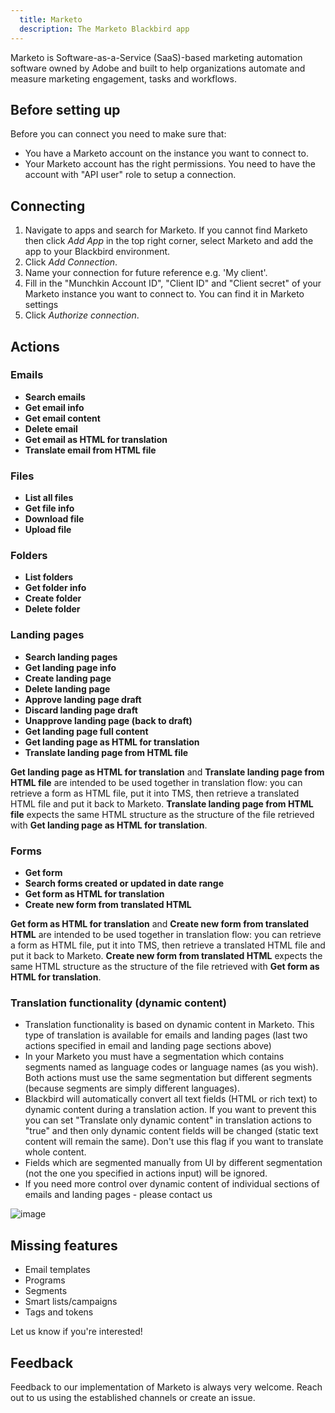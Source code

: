 ```yaml
---
  title: Marketo
  description: The Marketo Blackbird app
---
```


<LinkCard title="View on Github" target="_blank" href="https://github.com/bb-io/Marketo" icon="github" />


Marketo is Software-as-a-Service (SaaS)-based marketing automation software owned by Adobe and built to help organizations automate and measure marketing engagement, tasks and workflows.

## Before setting up

Before you can connect you need to make sure that:

- You have a Marketo account on the instance you want to connect to.
- Your Marketo account has the right permissions. You need to have the account with "API user" role to setup a connection.

## Connecting

1. Navigate to apps and search for Marketo. If you cannot find Marketo then click _Add App_ in the top right corner, select Marketo and add the app to your Blackbird environment.
2. Click _Add Connection_.
3. Name your connection for future reference e.g. 'My client'.
4. Fill in the "Munchkin Account ID", "Client ID" and "Client secret" of your Marketo instance you want to connect to. You can find it in Marketo settings
5. Click _Authorize connection_.

## Actions

### Emails

- **Search emails**
- **Get email info**
- **Get email content**
- **Delete email**
- **Get email as HTML for translation**
- **Translate email from HTML file**

### Files

- **List all files**
- **Get file info**
- **Download file**
- **Upload file**

### Folders

- **List folders**
- **Get folder info**
- **Create folder**
- **Delete folder**

### Landing pages

- **Search landing pages**
- **Get landing page info**
- **Create landing page**
- **Delete landing page**
- **Approve landing page draft**
- **Discard landing page draft**
- **Unapprove landing page (back to draft)**
- **Get landing page full content**
- **Get landing page as HTML for translation**
- **Translate landing page from HTML file**

**Get landing page as HTML for translation** and **Translate landing page from HTML file** are intended to be used together in translation flow: you can retrieve a form as HTML file, put it into TMS, then retrieve a translated HTML file and put it back to Marketo. **Translate landing page from HTML file** expects the same HTML structure as the structure of the file retrieved with **Get landing page as HTML for translation**.


### Forms

- **Get form**
- **Search forms created or updated in date range**
- **Get form as HTML for translation**
- **Create new form from translated HTML**

**Get form as HTML for translation** and **Create new form from translated HTML** are intended to be used together in translation flow: you can retrieve a form as HTML file, put it into TMS, then retrieve a translated HTML file and put it back to Marketo. **Create new form from translated HTML** expects the same HTML structure as the structure of the file retrieved with **Get form as HTML for translation**.

### Translation functionality (dynamic content)
- Translation functionality is based on dynamic content in Marketo. This type of translation is available for emails and landing pages (last two actions specified in email and landing page sections above)
- In your Marketo you must have a segmentation which contains segments named as language codes or language names (as you wish). Both actions must use the same segmentation but different segments (because segments are simply different languages).
- Blackbird will automatically convert all text fields (HTML or rich text) to dynamic content during a translation action. If you want to prevent this you can set "Translate only dynamic content" in translation actions to "true" and then only dynamic content fields will be changed (static text content will remain the same). Don't use this flag if you want to translate whole content.
- Fields which are segmented manually from UI by different segmentation (not the one you specified in actions input) will be ignored.
- If you need more control over dynamic content of individual sections of emails and landing pages - please contact us
  
![image](https://raw.githubusercontent.com/bb-io/Marketo/main/https://github.com/bb-io/Marketo/assets/127740895/ec77cf4a-9468-41b8-a5ee-3ca902183eeb)




## Missing features

- Email templates
- Programs
- Segments
- Smart lists/campaigns
- Tags and tokens

Let us know if you're interested!

## Feedback

Feedback to our implementation of Marketo is always very welcome. Reach out to us using the established channels or create an issue.

